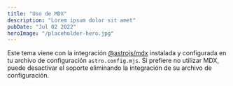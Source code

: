 ```yaml
---
title: "Uso de MDX"
description: "Lorem ipsum dolor sit amet"
pubDate: "Jul 02 2022"
heroImage: "/placeholder-hero.jpg"
---
```


Este tema viene con la integración [@astrojs/mdx](https://docs.astro.build/en/guides/integrations-guide/mdx/) instalada y configurada en tu archivo de configuración `astro.config.mjs`. Si prefiere no utilizar MDX, puede desactivar el soporte eliminando la integración de su archivo de configuración.
